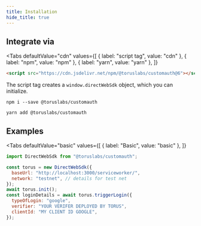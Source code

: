 ```yaml
---
title: Installation
hide_title: true
---
```



## Integrate via

<Tabs
  defaultValue="cdn"
  values={[
    { label: "script tag", value: "cdn" },
    { label: "npm", value: "npm" },
    { label: "yarn", value: "yarn" },
  ]}
>

<TabItem value="cdn">

```html
<script src="https://cdn.jsdelivr.net/npm/@toruslabs/customauth@6"></script>
```

The script tag creates a `window.directWebSdk` object, which you can initialize.

</TabItem>

<TabItem value="npm">

```shell
npm i --save @toruslabs/customauth
```

</TabItem>

<TabItem value="yarn">

```shell
yarn add @toruslabs/customauth
```

</TabItem>

</Tabs>

## Examples

<Tabs
  defaultValue="basic"
  values={[
    { label: "Basic", value: "basic" },
  ]}
>

<TabItem value="basic">

```js
import DirectWebSdk from "@toruslabs/customauth";

const torus = new DirectWebSdk({
  baseUrl: "http://localhost:3000/serviceworker/",
  network: "testnet", // details for test net
});
await torus.init();
const loginDetails = await torus.triggerLogin({
  typeOfLogin: "google",
  verifier: "YOUR VERIFER DEPLOYED BY TORUS",
  clientId: "MY CLIENT ID GOOGLE",
});
```

</TabItem>

</Tabs>
